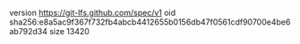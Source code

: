 version https://git-lfs.github.com/spec/v1
oid sha256:e8a5ac9f367f732fb4abcb4412655b0156db47f0561cdf90700e4be6ab792d34
size 13420
